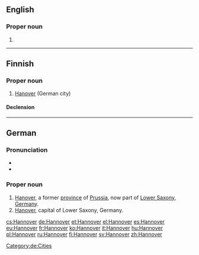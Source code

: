 ==English==

===Proper noun===
{{en-proper noun}}

# {{alternative form of|Hanover|lang=en}}

----


==Finnish==

===Proper noun===
{{fi-proper noun}}

# [[Hanover]] (German city)

====Declension====
{{fi-decl-risti|Hannover|nopl=1|i=0}}

----

==German==
{{wikipedia|lang=de}}

===Pronunciation===
* {{audio|De-Hannover-pronunciation.ogg|audio}}
* {{audio|De-Hannover.ogg|Audio}}

===Proper noun===
{{de-proper noun|g=n}}

# [[Hanover]], a former [[province]] of [[Prussia]], now part of [[Lower Saxony]], [[Germany]].
# [[Hanover]], capital of Lower Saxony, Germany.

[[Category:de:Cities]]

[[cs:Hannover]]
[[de:Hannover]]
[[et:Hannover]]
[[el:Hannover]]
[[es:Hannover]]
[[eu:Hannover]]
[[fr:Hannover]]
[[ko:Hannover]]
[[it:Hannover]]
[[hu:Hannover]]
[[pl:Hannover]]
[[ru:Hannover]]
[[fi:Hannover]]
[[sv:Hannover]]
[[zh:Hannover]]